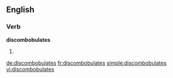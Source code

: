 ==English==

===Verb===
'''discombobulates'''

# {{third-person singular of|discombobulate}}

[[de:discombobulates]]
[[fr:discombobulates]]
[[simple:discombobulates]]
[[vi:discombobulates]]